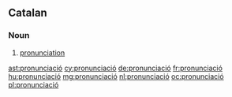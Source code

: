 ==Catalan==

===Noun===
{{ca-noun|f}}

# [[pronunciation]]

[[ast:pronunciació]]
[[cy:pronunciació]]
[[de:pronunciació]]
[[fr:pronunciació]]
[[hu:pronunciació]]
[[mg:pronunciació]]
[[nl:pronunciació]]
[[oc:pronunciació]]
[[pl:pronunciació]]